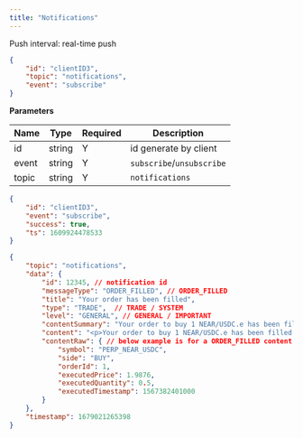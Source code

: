 ```yaml
---
title: "Notifications"
---
```


Push interval: real-time push

```json
{
    "id": "clientID3",
    "topic": "notifications",
    "event": "subscribe"
}
```

**Parameters**

| Name   | Type   | Required | Description                              |
| ------ | ------ | -------- | ---------------------------------------- |
| id     | string | Y        | id generate by client                    |
| event  | string | Y        | `subscribe`/`unsubscribe`                |
| topic  | string | Y        | `notifications`            |

<RequestExample>

```json Response
{
    "id": "clientID3",
    "event": "subscribe",
    "success": true,
    "ts": 1609924478533
}
```
</RequestExample>
<ResponseExample>

```json Subscribed Message
{
    "topic": "notifications",
    "data": {
        "id": 12345, // notification id
        "messageType": "ORDER_FILLED", // ORDER_FILLED
        "title": "Your order has been filled",
        "type": "TRADE",  // TRADE / SYSTEM
        "level": "GENERAL", // GENERAL / IMPORTANT
        "contentSummary": "Your order to buy 1 NEAR/USDC.e has been filled: 0.5/1 at 1.9876.",
        "content": "<p>Your order to buy 1 NEAR/USDC.e has been filled: 0.5/1 at 1.9876.</p>",
        "contentRaw": { // below example is for a ORDER_FILLED content
            "symbol": "PERP_NEAR_USDC",
            "side": "BUY",
            "orderId": 1,
            "executedPrice": 1.9876, 
            "executedQuantity": 0.5,
            "executedTimestamp": 1567382401000 
        }
    },
    "timestamp": 1679021265398
}
```
</ResponseExample>